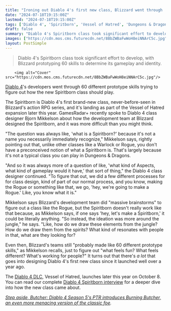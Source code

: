 ```yaml
---
title: "Ironing out Diablo 4's first new class, Blizzard went through 'like 60' prototype skills: 'What feels fun? What's different? What's working for people?'"
date: "2024-07-18T19:15:00Z"
lastmod: "2024-07-18T19:15:00Z"
tags: ['Diablo 4', 'Spiritborn', 'Vessel of Hatred', 'Dungeons & Dragons', 'Blizzard', 'Rogue', 'Action RPG']
draft: false
summary: "Diablo 4's Spiritborn class took significant effort to develop, with Blizzard prototyping 60 skills to determine its gameplay and identity."
images: ["https://cdn.mos.cms.futurecdn.net/8BbZWBaFwWoH8eiNNArC5c.jpg"]
layout: PostSimple
---
```

> Diablo 4's Spiritborn class took significant effort to develop, with Blizzard prototyping 60 skills to determine its gameplay and identity.


        <img alt="Cover" src="https://cdn.mos.cms.futurecdn.net/8BbZWBaFwWoH8eiNNArC5c.jpg"/>
        
[Diablo 4](https://www.gamesradar.com/diablo-4-guide/)'s developers went through 60 different prototype skills trying to figure out how the new Spiritborn class should play.

The Spiritborn is Diablo 4's first brand-new class, never-before-seen in Blizzard's action RPG series, and it's landing as part of the Vessel of Hatred expansion later this year. GamesRadar+ recently spoke to Diablo 4 class designer Bjorn Mikkelson about how the development team at Blizzard designed the Spiritborn, and it was more difficult than you might think.

"The question was always like, 'what is a Spiritborn?' because it's not a name you necessarily immediately recognize," Mikkelson says, rightly pointing out that, unlike other classes like a Warlock or Rogue, you don't have a preconceived notion of what a Spiritborn is. That's largely because it's not a typical class you can play in Dungeons & Dragons.

"And so it was always more of a question of like, 'what kind of Aspects, what kind of gameplay would it have,' that sort of thing," the Diablo 4 class designer continued. "To figure that out, we did a few different processes for for class design, kind of part of our normal process, and you know, making the Rogue or something like that, we go, 'hey, we're going to make a Rogue.' Like, you know what it is." 

Mikkelson says Blizzard's development team did "massive brainstorms" to figure out a class like the Rogue, but the Spiritborn doesn't really work like that because, as Mikkelson says, if one says 'hey, let's make a Spiritborn,' it could be literally anything. "So instead, the ideation was more around the jungle," he says. "Like, how do we draw these elements from the jungle? How do we draw them from the spirits? What kind of resonates with people in that, what are they looking for?

Even then, Blizzard's teams still "probably made like 60 different prototype skills," as Mikkelson recalls, just to figure out "what feels fun? What feels different? What's working for people?" It turns out that there's *a lot* that goes into designing Diablo 4's first new class since it launched well over a year ago.

The [Diablo 4 DLC](https://www.gamesradar.com/diablo-4-dlc/), Vessel of Hatred, launches later this year on October 8. You can read our complete [Diablo 4 Spiritborn interview](https://www.gamesradar.com/games/action-rpg/diablo-immortal-gave-the-diablo-4-devs-the-confidence-to-build-a-new-class-that-isnt-a-classic-archetype-of-the-dandd-world-with-the-spiritborn/) for a deeper dive into how the new class came about.

[<em>Step aside, Butcher: Diablo 4 Season 5's PTR introduces Burning Butcher, an even more menacing version of the classic foe</em>](https://www.gamesradar.com/games/diablo/step-aside-butcher-diablo-4-season-5s-ptr-introduces-burning-butcher-an-even-more-menacing-version-of-the-classic-foe/)*.*
        